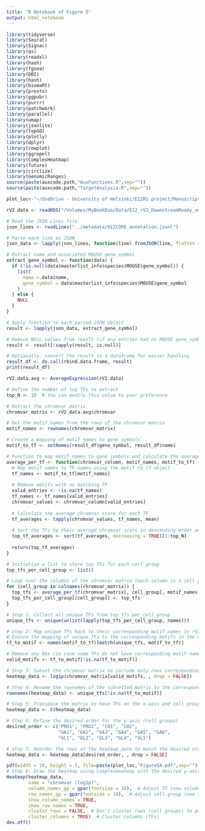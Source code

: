 ```yaml
---
title: "R Notebook of Figure 5"
output: html_notebook
---
```


```r
library(tidyverse)
library(Seurat)
library(Signac)
library(qs)
library(readxl)
library(hash)
library(fgsea)
library(DBI)
library(hash)
library(biomaRt)
library(presto)
library(ggpubr)
library(purrr)
library(patchwork)
library(parallel)
library(umap)
library(jsonlite)
library(topGO)
library(plotly)
library(dplyr)
library(cowplot)
library(ggrepel)
library(ComplexHeatmap)
library(future)
library(circlize)
library(GenomicRanges)
source(paste(auxcode.path,"AuxFunctions.R",sep=""))
source(paste(auxcode.path,"TargetAnalysis.R",sep=""))

plot_loc<-"~/OneDrive - University of Helsinki/E12R1 project/Manuscript I - Regulation of Tal1 dependent rV2 lineage bifurcation/Figures/plots/Fig5/"
```

```r
rV2.data <- readRDS("/Volumes/MyBookDuo/Data/E12_rV2_DownstreamReady_nmm_.240806.Rds")

# Read the JSON Lines file
json_lines <- readLines("../metadata/H12CORE_annotation.jsonl")

# Parse each line as JSON
json_data <- lapply(json_lines, function(line) fromJSON(line, flatten = TRUE))

# Extract name and associated MOUSE gene_symbol
extract_gene_symbol <- function(data) {
  if (!is.null(data$masterlist_info$species$MOUSE$gene_symbol)) {
    list(
      name = data$name,
      gene_symbol = data$masterlist_info$species$MOUSE$gene_symbol
    )
  } else {
    NULL
  }
}

# Apply function to each parsed JSON object
result <- lapply(json_data, extract_gene_symbol)

# Remove NULL values from result (if any entries had no MOUSE gene_symbol)
result <- result[!sapply(result, is.null)]

# Optionally, convert the result to a dataframe for easier handling
result_df <- do.call(rbind.data.frame, result)
print(result_df)
```

```r
rV2.data.avg <- AverageExpression(rV2.data)
```

```r
# Define the number of top TFs to extract
top_N <- 10  # You can modify this value to your preference

# Extract the chromvar matrix
chromvar_matrix <- rV2.data.avg$chromvar

# Get the motif names from the rows of the chromvar matrix
motif_names <- rownames(chromvar_matrix)

# Create a mapping of motif names to gene symbols
motif_to_tf <- setNames(result_df$gene_symbol, result_df$name)

# Function to map motif names to gene symbols and calculate the average per TF
average_per_tf <- function(chromvar_column, motif_names, motif_to_tf) {
  # Map motif names to TF names using the motif_to_tf object
  tf_names <- motif_to_tf[motif_names]
  
  # Remove motifs with no matching TF
  valid_entries <- !is.na(tf_names)
  tf_names <- tf_names[valid_entries]
  chromvar_values <- chromvar_column[valid_entries]
  
  # Calculate the average chromvar score for each TF
  tf_averages <- tapply(chromvar_values, tf_names, mean)
  
  # Sort the TFs by their average chromvar score in descending order and select top N
  top_tf_averages <- sort(tf_averages, decreasing = TRUE)[1:top_N]
  
  return(top_tf_averages)
}

# Initialize a list to store top TFs for each cell group
top_tfs_per_cell_group <- list()

# Loop over the columns of the chromvar matrix (each column is a cell group)
for (cell_group in colnames(chromvar_matrix)) {
  top_tfs <- average_per_tf(chromvar_matrix[, cell_group], motif_names, motif_to_tf)
  top_tfs_per_cell_group[[cell_group]] <- top_tfs
}
```

```r
# Step 1: Collect all unique TFs from top_tfs_per_cell_group
unique_tfs <- unique(unlist(lapply(top_tfs_per_cell_group, names)))

# Step 2: Map unique TFs back to their corresponding motif names in rV2.data.avg$chromvar
# Ensure the mapping of unique TFs to the corresponding motifs in the chromvar matrix
tf_to_motif <- names(motif_to_tf)[match(unique_tfs, motif_to_tf)]

# Remove any NAs (in case some TFs do not have corresponding motif names)
valid_motifs <- tf_to_motif[!is.na(tf_to_motif)]

# Step 3: Subset the chromvar matrix to include only rows corresponding to the valid motifs
heatmap_data <- log1p(chromvar_matrix[valid_motifs, , drop = FALSE])

# Step 4: Rename the rownames of the subsetted matrix to the corresponding TF names
rownames(heatmap_data) <- unique_tfs[!is.na(tf_to_motif)]

# Step 5: Transpose the matrix to have TFs on the x-axis and cell groups on the y-axis
heatmap_data <- t(heatmap_data)

# Step 6: Define the desired order for the y-axis (cell groups)
desired_order <- c("PRO1", "PRO2", "CO1", "CO2", 
                   "GA1", "GA2", "GA3", "GA4", "GA5", "GA6", 
                   "GL1", "GL2", "GL3", "GL4", "GL5")

# Step 7: Reorder the rows of the heatmap_data to match the desired order
heatmap_data <- heatmap_data[desired_order, , drop = FALSE]

pdf(width = 10, height = 5, file=paste(plot_loc,"Figure5A.pdf",sep=""))
# Step 8: Draw the heatmap using ComplexHeatmap with the desired y-axis order
Heatmap(heatmap_data,
        name = "chromvar (log1p)",
        column_names_gp = gpar(fontsize = 10),  # Adjust TF (now columns) font size
        row_names_gp = gpar(fontsize = 10),  # Adjust cell group (now rows) font size
        show_column_names = TRUE,
        show_row_names = TRUE,
        cluster_rows = FALSE,  # Don't cluster rows (cell groups) to preserve the order
        cluster_columns = TRUE)  # Cluster columns (TFs)
dev.off()
```

